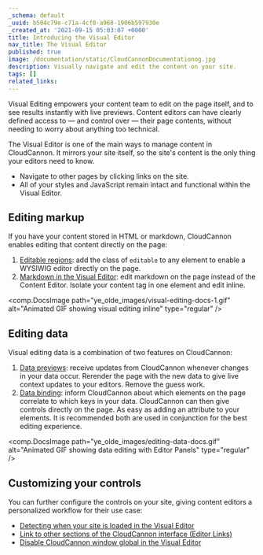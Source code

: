 ```yaml
---
_schema: default
_uuid: b504c79e-c71a-4cf0-a968-1906b597930e
_created_at: '2021-09-15 05:03:07 +0000'
title: Introducing the Visual Editor
nav_title: The Visual Editor
published: true
image: /documentation/static/CloudCannonDocumentationog.jpg
description: Visually navigate and edit the content on your site.
tags: []
related_links:
---
```

Visual Editing empowers your content team to edit on the page itself, and to see results instantly with live previews. Content editors can have clearly defined access to — and control over — their page contents, without needing to worry about anything too technical.

The Visual Editor is one of the main ways to manage content in CloudCannon. It mirrors your site itself, so the site's content is the only thing your editors need to know.

* Navigate to other pages by clicking links on the site.
* All of your styles and JavaScript remain intact and functional within the Visual Editor.

## Editing markup
If you have your content stored in HTML or markdown, CloudCannon enables editing that content directly on the page:

1. [Editable regions](/documentation/articles/defining-editable-regions-in-your-html/)\: add the class of `editable` to any element to enable a WYSIWIG editor directly on the page.
2. [Markdown in the Visual Editor](/documentation/articles/editing-markdown-files-in-the-visual-editor/)\: edit markdown on the page instead of the Content Editor. Isolate your content tag in one element and edit inline.

<comp.DocsImage path="ye_olde_images/visual-editing-docs-1.gif" alt="Animated GIF showing visual editing inline" type="regular" />

## Editing data
Visual editing data is a combination of two features on CloudCannon:

1. [Data previews](/documentation/articles/what-is-live-editing/)\: receive updates from CloudCannon whenever changes in your data occur. Rerender the page with the new data to give live context updates to your editors. Remove the guess work.
2. [Data binding](/documentation/articles/what-are-visual-data-bindings/)\: inform CloudCannon about which elements on the page correlate to which keys in your data. CloudCannon can then give controls directly on the page. As easy as adding an attribute to your elements. It is recommended both are used in conjunction for the best editing experience.

<comp.DocsImage path="ye_olde_images/editing-data-docs.gif" alt="Animated GIF showing data editing with Editor Panels" type="regular" />

## Customizing your controls
You can further configure the controls on your site, giving content editors a personalized workflow for their use case:

* [Detecting when your site is loaded in the Visual Editor](/documentation/articles/detecting-your-site-is-loaded-in-the-visual-editor/)
* [Link to other sections of the CloudCannon interface (Editor Links)](/documentation/articles/extending-in-app-navigation-with-editor-links/)
* [Disable CloudCannon window global in the Visual Editor](/documentation/articles/preventing-the-global-cloudcannon-live-editing-object/)
